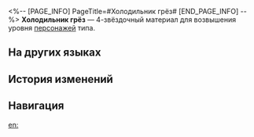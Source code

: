 <%-- [PAGE_INFO]
PageTitle=#Холодильник грёз#
[END_PAGE_INFO] --%>
{{Предмет Инфобокс
|id          = 110423
|Изображение = Предмет Холодильник грёз.png
|Тип         = Материал возвышения персонажа
|Инвентарь   = Материалы улучшения
|Редкость    = 4
|Эффект      = 
|Описание    = Морозильник Сладкой Гориллы. Можно использовать для возвышения ледяных персонажей.
|Источник1   = [[Застойная тень: Форма нектара]]
|Источник2   = [[Универсальная машина для синтеза: Обмен материалов]]
}}
{{Описание|Специальный холодильник, предназначенный для хранения «Услады».<br />Служит инструментом для транспортировки напитков труппы «Сладкие грёзы», а также может использоваться как оружие, когда «Сладкие грёзы» превращаются в труппу «Кошмарики».<br /><br />''«Примечание: труппа "Сладкие грёзы" выступает в качестве аутсорсинговой компании по транспортировке, и "Услада энтерпрайз" не несёт ответственность за возможные происшествия».''}}
'''Холодильник грёз''' — 4-звёздочный материал для возвышения уровня [[Персонажи|персонажей]] {{undefined|}} типа.

==На других языках==
{{На других языках
|en   = Dream Fridge
|zhs  = 冷藏梦箱
|zht  = 冷藏夢箱
|ja   = 夢の冷蔵庫
|ko   = 꿈 아이스박스
|es   = Nevera de sueños
|fr   = Glacière onirique
|ru   = Холодильник грёз
|th   = Dream Fridge
|vi   = Hộp Giấc Mơ Lạnh
|de   = Traumkühlschrank
|id   = Dream Fridge
|pt   = Geladeira de Sonho
}}

==История изменений==
{{История изменений|3.5}}

==Навигация==
{{Материалы улучшения Навбокс}}

[[en:]]